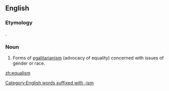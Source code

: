 ==English==
{{wikipedia|dab=equalism}}
{{rfc|lang=en}}
===Etymology===
{{suffix|equal|ism|lang=en}}.

===Noun===
{{en-noun|-}}

# Forms of [[egalitarianism]] (advocacy of equality) concerned with issues of gender or race.

[[Category:English words suffixed with -ism]]

[[zh:equalism]]
